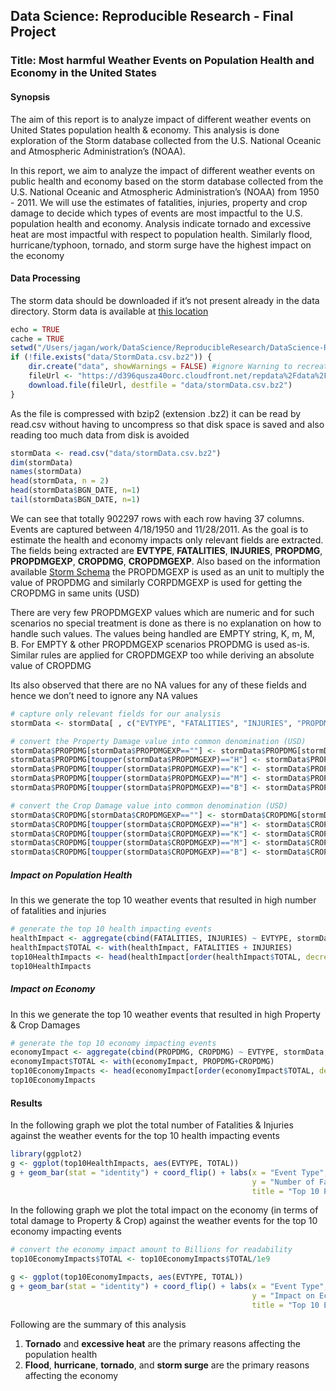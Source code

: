## Data Science: Reproducible Research - Final Project

### **Title:** Most harmful Weather Events on Population Health and Economy in the United States

#### **Synopsis** 

The aim of this report is to analyze impact of different weather events on United States population health & economy. This analysis is done exploration of the Storm database collected from the U.S. National Oceanic and Atmospheric Administration's (NOAA).

In this report, we aim to analyze the impact of different weather events on public health and economy based on the storm database collected from the U.S. National Oceanic and Atmospheric Administration's (NOAA) from 1950 - 2011. We will use the estimates of fatalities, injuries, property and crop damage to decide which types of events are most impactful to the U.S. population health and economy. Analysis indicate tornado and excessive heat are most impactful with respect to population health. Similarly flood, hurricane/typhoon, tornado, and storm surge have the highest impact on the economy

#### **Data Processing**

The storm data should be downloaded if it's not present already in the data directory. Storm data is available at <a href="https://d396qusza40orc.cloudfront.net/repdata%2Fdata%2FStormData.csv.bz2">this location</a>

```r
echo = TRUE 
cache = TRUE 
setwd("/Users/jagan/work/DataScience/ReproducibleResearch/DataScience-ReproducibleResearch-FinalProject")
if (!file.exists("data/StormData.csv.bz2")) {
    dir.create("data", showWarnings = FALSE) #ignore Warning to recreate the directory
    fileUrl <- "https://d396qusza40orc.cloudfront.net/repdata%2Fdata%2FStormData.csv.bz2"
    download.file(fileUrl, destfile = "data/stormData.csv.bz2")
}
```

As the file is compressed with bzip2 (extension .bz2) it can be read by read.csv without having to uncompress so that disk space is saved and also reading too much data from disk is avoided

```r
stormData <- read.csv("data/stormData.csv.bz2")
dim(stormData)
names(stormData)
head(stormData, n = 2)
head(stormData$BGN_DATE, n=1)
tail(stormData$BGN_DATE, n=1)
```

We can see that totally 902297 rows with each row having 37 columns. Events are captured between 4/18/1950 and 11/28/2011. As the goal is to estimate the health and economy impacts only relevant fields are extracted. The fields being extracted are **EVTYPE**, **FATALITIES**, **INJURIES**, **PROPDMG**, **PROPDMGEXP**, **CROPDMG**, **CROPDMGEXP**. Also based on the information available <a href="http://ire.org/media/uploads/files/datalibrary/samplefiles/Storm%20Events/layout08.doc">Storm Schema</a> the PROPDMGEXP is used as an unit to multiply the value of PROPDMG and similarly CORPDMGEXP is used for getting the CROPDMG in same units (USD)

There are very few PROPDMGEXP values which are numeric and for such scenarios no special treatment is done as there is no explanation on how to handle such values. The values being handled are EMPTY string, K, m, M, B. For EMPTY & other PROPDMGEXP scenarios PROPDMG is used as-is. Similar rules are applied for CROPDMGEXP too while deriving an absolute value of CROPDMG

Its also observed that there are no NA values for any of these fields and hence we don't need to ignore any NA values

```r
# capture only relevant fields for our analysis
stormData <- stormData[ , c("EVTYPE", "FATALITIES", "INJURIES", "PROPDMG", "PROPDMGEXP", "CROPDMG", "CROPDMGEXP")]

# convert the Property Damage value into common denomination (USD)
stormData$PROPDMG[stormData$PROPDMGEXP==""] <- stormData$PROPDMG[stormData$PROPDMGEXP==""]
stormData$PROPDMG[toupper(stormData$PROPDMGEXP)=="H"] <- stormData$PROPDMG[toupper(stormData$PROPDMGEXP)=="H"]*1e2
stormData$PROPDMG[toupper(stormData$PROPDMGEXP)=="K"] <- stormData$PROPDMG[toupper(stormData$PROPDMGEXP)=="K"]*1e3
stormData$PROPDMG[toupper(stormData$PROPDMGEXP)=="M"] <- stormData$PROPDMG[toupper(stormData$PROPDMGEXP)=="M"]*1e6
stormData$PROPDMG[toupper(stormData$PROPDMGEXP)=="B"] <- stormData$PROPDMG[toupper(stormData$PROPDMGEXP)=="B"]*1e9

# convert the Crop Damage value into common denomination (USD)
stormData$CROPDMG[stormData$CROPDMGEXP==""] <- stormData$CROPDMG[stormData$CROPDMGEXP==""]
stormData$CROPDMG[toupper(stormData$CROPDMGEXP)=="H"] <- stormData$CROPDMG[toupper(stormData$CROPDMGEXP)=="H"]*1e2
stormData$CROPDMG[toupper(stormData$CROPDMGEXP)=="K"] <- stormData$CROPDMG[toupper(stormData$CROPDMGEXP)=="K"]*1e3
stormData$CROPDMG[toupper(stormData$CROPDMGEXP)=="M"] <- stormData$CROPDMG[toupper(stormData$CROPDMGEXP)=="M"]*1e6
stormData$CROPDMG[toupper(stormData$CROPDMGEXP)=="B"] <- stormData$CROPDMG[toupper(stormData$CROPDMGEXP)=="B"]*1e9
```

##### Impact on Population Health
In this we generate the top 10 weather events that resulted in high number of fatalities and injuries

```r
# generate the top 10 health impacting events
healthImpact <- aggregate(cbind(FATALITIES, INJURIES) ~ EVTYPE, stormData, sum, na.rm = TRUE)
healthImpact$TOTAL <- with(healthImpact, FATALITIES + INJURIES)
top10HealthImpacts <- head(healthImpact[order(healthImpact$TOTAL, decreasing=TRUE),], 10)
top10HealthImpacts
```

##### Impact on Economy

In this we generate the top 10 weather events that resulted in high Property & Crop Damages

```r
# generate the top 10 economy impacting events
economyImpact <- aggregate(cbind(PROPDMG, CROPDMG) ~ EVTYPE, stormData, sum, na.rm = TRUE)
economyImpact$TOTAL <- with(economyImpact, PROPDMG+CROPDMG)
top10EconomyImpacts <- head(economyImpact[order(economyImpact$TOTAL, decreasing=TRUE),], 10)
top10EconomyImpacts
```  

#### Results

In the following graph we plot the total number of Fatalities & Injuries against the weather events for the top 10 health impacting events

```r
library(ggplot2)
g <- ggplot(top10HealthImpacts, aes(EVTYPE, TOTAL))
g + geom_bar(stat = "identity") + coord_flip() + labs(x = "Event Type", 
                                                      y = "Number of Fatalities+Injuries", 
                                                      title = "Top 10 Population Impacting Weather Events")
```  

In the following graph we plot the total impact on the economy (in terms of total damage to Property & Crop) against the weather events for the top 10 economy impacting events

```r
# convert the economy impact amount to Billions for readability
top10EconomyImpacts$TOTAL <- top10EconomyImpacts$TOTAL/1e9

g <- ggplot(top10EconomyImpacts, aes(EVTYPE, TOTAL))
g + geom_bar(stat = "identity") + coord_flip() + labs(x = "Event Type", 
                                                      y = "Impact on Economy (in Billions USD)", 
                                                      title = "Top 10 Economy Impacting Weather Events")
```  

Following are the summary of this analysis
 
1. **Tornado** and  **excessive heat** are the primary reasons affecting the population health
1. **Flood**, **hurricane**, **tornado**, and  **storm surge** are the primary reasons affecting the economy
